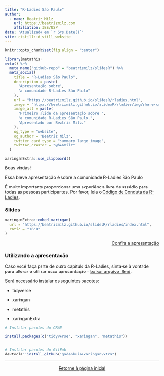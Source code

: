 ```yaml
---
title: "R-Ladies São Paulo"
author:
  - name: Beatriz Milz 
    url: https://beatrizmilz.com
    affiliation: IEE/USP
date: "Atualizado em `r Sys.Date()`"
site: distill::distill_website
---
```


```r
knitr::opts_chunk$set(fig.align = "center")
```

```r
library(metathis)
meta() %>%
  meta_name("github-repo" = "beatrizmilz/slidesR") %>% 
  meta_social(
    title = "R-Ladies São Paulo",
    description = paste(
      "Apresentação sobre",
      "a comunidade R-Ladies São Paulo"
    ),
    url = "https://beatrizmilz.github.io/slidesR/rladies.html",
    image = "https://beatrizmilz.github.io/slidesR/rladies/img/share-card.png",
    image_alt = paste(
      "Primeiro slide da apresentação sobre ",
      "a comunidade R-Ladies São Paulo.",
      "Apresentado por Beatriz Milz."
    ),
    og_type = "website",
    og_author = "Beatriz Milz",
    twitter_card_type = "summary_large_image",
    twitter_creator = "@beamilz"
  )
```

```r
xaringanExtra::use_clipboard()
```

Boas vindas!

Essa breve apresentação é sobre a comunidade R-Ladies São Paulo. 

É muito importante proporcionar uma experiência livre de assédio para todas as pessoas participantes.  Por favor, leia o [Código de Conduta da R-Ladies](https://github.com/rladies/starter-kit/wiki/Code-of-Conduct#portuguese).

### Slides

```r
xaringanExtra::embed_xaringan(
  url = "https://beatrizmilz.github.io/slidesR/rladies/index.html",
  ratio = "16:9"
)

```

<p style="text-align:right;">[<i class="fas fa-external-link-alt"></i> Confira a apresentação](https://beatrizmilz.github.io/slidesR/rladies/index.html)</p>

### Utilizando a apresentação

Caso você faça parte de outro capítulo da R-Ladies, sinta-se à vontade para 
alterar e utilizar essa apresentação - [baixar arquivo .Rmd](https://beatrizmilz.github.io/slidesR/rladies/index.Rmd).

Será necessário instalar os seguintes pacotes:

- tidyverse

- xaringan

- metathis

- xaringanExtra


```r
# Instalar pacotes do CRAN

install.packages(c("tidyverse", "xaringan", "metathis"))


# Instalar pacotes do GitHub
devtools::install_github("gadenbuie/xaringanExtra")
```


---

<center>
[<i class="fas fa-home"></i> Retorne à página inicial](index.html)
</center>
